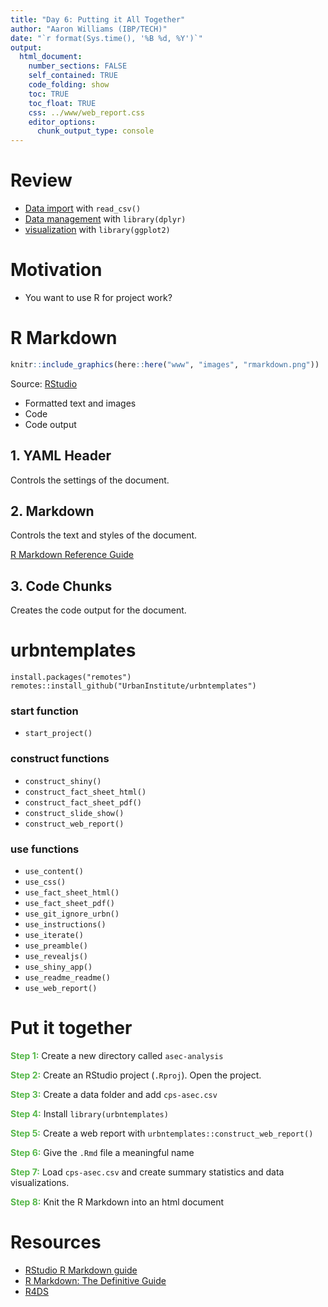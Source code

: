 ```yaml
---
title: "Day 6: Putting it All Together"
author: "Aaron Williams (IBP/TECH)"
date: "`r format(Sys.time(), '%B %d, %Y')`"
output:
  html_document:
    number_sections: FALSE
    self_contained: TRUE
    code_folding: show
    toc: TRUE
    toc_float: TRUE
    css: ../www/web_report.css
    editor_options:
      chunk_output_type: console
---
```


<style>
@import url('https://fonts.googleapis.com/css?family=Lato&display=swap');
</style>

<link href="https://fonts.googleapis.com/css?family=Lato&display=swap" rel="stylesheet">

# Review

* [Data import](https://ui-research.github.io/urbn101-intro-r/lessons/04_lesson) with `read_csv()`
* [Data management](https://ui-research.github.io/urbn101-intro-r/lessons/02_lesson) with `library(dplyr)`
* [visualization](https://ui-research.github.io/urbn101-intro-r/lessons/01_lesson) with `library(ggplot2)`

# Motivation

* You want to use R for project work?

# R Markdown

```r
knitr::include_graphics(here::here("www", "images", "rmarkdown.png"))

```

Source: [RStudio](https://rmarkdown.rstudio.com/)

* Formatted text and images
* Code
* Code output

## 1. YAML Header

Controls the settings of the document. 

## 2. Markdown

Controls the text and styles of the document. 

[R Markdown Reference Guide](https://www.rstudio.com/wp-content/uploads/2015/03/rmarkdown-reference.pdf)

## 3. Code Chunks

Creates the code output for the document. 

# urbntemplates

```
install.packages("remotes")
remotes::install_github("UrbanInstitute/urbntemplates")
```

### start function

  - `start_project()`

### construct functions

  - `construct_shiny()`
  - `construct_fact_sheet_html()`
  - `construct_fact_sheet_pdf()`
  - `construct_slide_show()`
  - `construct_web_report()`

### use functions

  - `use_content()`
  - `use_css()`
  - `use_fact_sheet_html()`
  - `use_fact_sheet_pdf()`
  - `use_git_ignore_urbn()`
  - `use_instructions()`
  - `use_iterate()`
  - `use_preamble()`
  - `use_revealjs()`
  - `use_shiny_app()`
  - `use_readme_readme()`
  - `use_web_report()`

# Put it together

<font color="#55b748">**Step 1:**</font> Create a new directory called `asec-analysis`

<font color="#55b748">**Step 2:**</font> Create an RStudio project (`.Rproj`). Open the project.

<font color="#55b748">**Step 3:**</font> Create a data folder and add `cps-asec.csv`

<font color="#55b748">**Step 4:**</font> Install `library(urbntemplates)`

<font color="#55b748">**Step 5:**</font> Create a web report with `urbntemplates::construct_web_report()`

<font color="#55b748">**Step 6:**</font> Give the `.Rmd` file a meaningful name

<font color="#55b748">**Step 7:**</font> Load `cps-asec.csv` and create summary statistics and data visualizations. 

<font color="#55b748">**Step 8:**</font> Knit the R Markdown into an html document

# Resources

* [RStudio R Markdown guide](https://rmarkdown.rstudio.com/)
* [R Markdown: The Definitive Guide](https://bookdown.org/yihui/rmarkdown/)
* [R4DS](https://r4ds.had.co.nz/communicate-intro.html)
